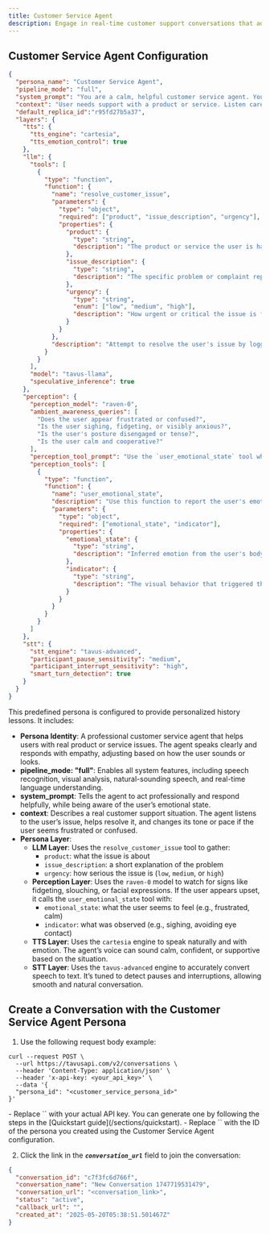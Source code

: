 ```yaml
---
title: Customer Service Agent
description: Engage in real-time customer support conversations that adapt to user emotions and behavior.
---
```


## Customer Service Agent Configuration

```json [expandable]
{
  "persona_name": "Customer Service Agent",
  "pipeline_mode": "full",
  "system_prompt": "You are a calm, helpful customer service agent. You assist users with product or service issues, and adapt based on their emotional state. Remain professional and empathetic at all times.",
  "context": "User needs support with a product or service. Listen carefully, identify the issue, and offer a helpful resolution. Monitor body language and voice tone to adapt your responses when the user appears frustrated or confused.",
  "default_replica_id":"r95fd27b5a37",
  "layers": {
    "tts": {
      "tts_engine": "cartesia",
      "tts_emotion_control": true
    },
    "llm": {
      "tools": [
        {
          "type": "function",
          "function": {
            "name": "resolve_customer_issue",
            "parameters": {
              "type": "object",
              "required": ["product", "issue_description", "urgency"],
              "properties": {
                "product": {
                  "type": "string",
                  "description": "The product or service the user is having trouble with"
                },
                "issue_description": {
                  "type": "string",
                  "description": "The specific problem or complaint reported by the user"
                },
                "urgency": {
                  "type": "string",
                  "enum": ["low", "medium", "high"],
                  "description": "How urgent or critical the issue is for the user"
                }
              }
            },
            "description": "Attempt to resolve the user's issue by logging the product, issue, and urgency for appropriate follow-up or resolution."
          }
        }
      ],
      "model": "tavus-llama",
      "speculative_inference": true
    },
    "perception": {
      "perception_model": "raven-0",
      "ambient_awareness_queries": [
        "Does the user appear frustrated or confused?",
        "Is the user sighing, fidgeting, or visibly anxious?",
        "Is the user's posture disengaged or tense?",
        "Is the user calm and cooperative?"
      ],
      "perception_tool_prompt": "Use the `user_emotional_state` tool when body language or facial expressions indicate a strong emotional state such as frustration, confusion, or calmness.",
      "perception_tools": [
        {
          "type": "function",
          "function": {
            "name": "user_emotional_state",
            "description": "Use this function to report the user's emotional state as inferred from body language and voice tone.",
            "parameters": {
              "type": "object",
              "required": ["emotional_state", "indicator"],
              "properties": {
                "emotional_state": {
                  "type": "string",
                  "description": "Inferred emotion from the user's body language (e.g., frustrated, calm, confused)"
                },
                "indicator": {
                  "type": "string",
                  "description": "The visual behavior that triggered the inference (e.g., furrowed brow, fidgeting, sighing)"
                }
              }
            }
          }
        }
      ]
    },
    "stt": {
      "stt_engine": "tavus-advanced",
      "participant_pause_sensitivity": "medium",
      "participant_interrupt_sensitivity": "high",
      "smart_turn_detection": true
    }
  }
}
```

This predefined persona is configured to provide personalized history lessons. It includes:

- **Persona Identity**: A professional customer service agent that helps users with real product or service issues. The agent speaks clearly and responds with empathy, adjusting based on how the user sounds or looks.
- **pipeline\_mode: "full"**: Enables all system features, including speech recognition, visual analysis, natural-sounding speech, and real-time language understanding.
- **system\_prompt**: Tells the agent to act professionally and respond helpfully, while being aware of the user’s emotional state.
-  **context**: Describes a real customer support situation. The agent listens to the user’s issue, helps resolve it, and changes its tone or pace if the user seems frustrated or confused.
- **Persona Layer**:
  - **LLM Layer**: Uses the `resolve_customer_issue` tool to gather:
    * `product`: what the issue is about
    * `issue_description`: a short explanation of the problem
    * `urgency`: how serious the issue is (`low`, `medium`, or `high`)
  - **Perception Layer**: Uses the `raven-0` model to watch for signs like fidgeting, slouching, or facial expressions. If the user appears upset, it calls the `user_emotional_state` tool with:
    * `emotional_state`: what the user seems to feel (e.g., frustrated, calm)
    * `indicator`: what was observed (e.g., sighing, avoiding eye contact)
  - **TTS Layer**: Uses the `cartesia` engine to speak naturally and with emotion. The agent’s voice can sound calm, confident, or supportive based on the situation.
  - **STT Layer**: Uses the `tavus-advanced` engine to accurately convert speech to text. It’s tuned to detect pauses and interruptions, allowing smooth and natural conversation.

## Create a Conversation with the Customer Service Agent Persona

1. Use the following request body example:

```shell cURL
curl --request POST \
  --url https://tavusapi.com/v2/conversations \
  --header 'Content-Type: application/json' \
  --header 'x-api-key: <your_api_key>' \
  --data '{
  "persona_id": "<customer_service_persona_id>"
}'
```

<Note>
- Replace `<your_api_key>` with your actual API key. You can generate one by following the steps in the [Quickstart guide](/sections/quickstart).
- Replace `<customer_service_persona_id>` with the ID of the persona you created using the Customer Service Agent configuration.
</Note>

2. Click the link in the ***`conversation_url`*** field to join the conversation:

```json
{
  "conversation_id": "c7f3fc6d766f",
  "conversation_name": "New Conversation 1747719531479",
  "conversation_url": "<conversation_link>",
  "status": "active",
  "callback_url": "",
  "created_at": "2025-05-20T05:38:51.501467Z"
}
```
